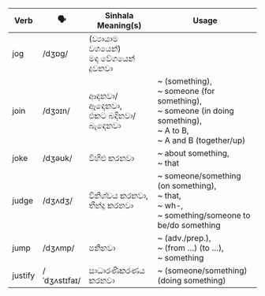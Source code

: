| Verb    | 🗣️            | Sinhala Meaning(s)          | Usage                                                               |
| ------- | ------------ | --------------------------- | ------------------------------------------------------------------------------- |
| jog     | /dʒɒɡ/       | (ව්‍යායාම වශයෙන්)<br>මඳ වේගයෙන් දුවනවා |                                                                                 |
| join    | /dʒɔɪn/      | ආඳනවා/ඈඳෙනවා,<br>එකට බඳිනවා/බැඳෙනවා | ~ (something),<br>~ someone (for something),<br>~ someone (in doing something),<br>~ A to B,<br>~ A and B (together/up) |
| joke    | /dʒəʊk/      | විහිළු කරනවා                    | ~ about something,<br>~ that                                                             |
| judge   | /dʒʌdʒ/      | විනිශ්චය කරනවා,<br>තීන්දු කරනවා     | ~ someone/something (on something),<br>~ that,<br>~ wh-,<br>~ something/someone to be/do something                         |
| jump    | /dʒʌmp/      | පනිනවා                        | ~ (adv./prep.),<br>~ (from …) (to …),<br>~ something                                        |
| justify | /ˈdʒʌstɪfaɪ/ | සාධාරණීකරණය කරනවා               | ~ (someone/something) (doing something)                                                          |